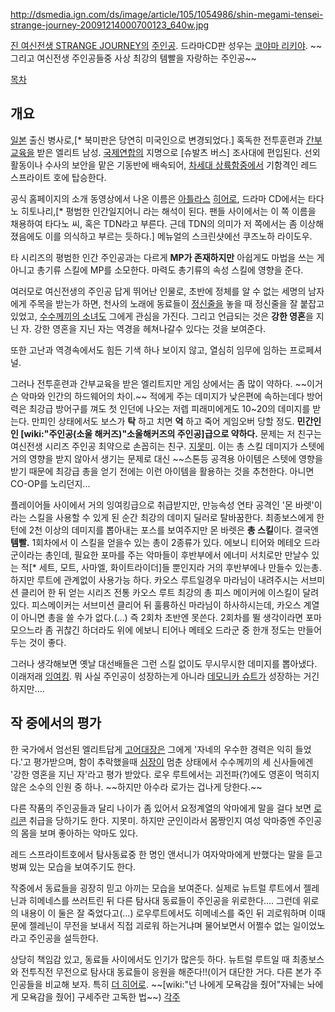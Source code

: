 http://dsmedia.ign.com/ds/image/article/105/1054986/shin-megami-tensei-strange-journey-20091214000700123_640w.jpg

[[진 여신전생 STRANGE JOURNEY]]의 [[주인공]]. 드라마CD판 성우는 [[코야마 리키야]]. ~~그리고 여신전생 주인공들중 사상 최강의 템빨을 자랑하는 주인공~~

[[목차]]
== 개요 ==
[[일본]] 출신 병사로,[* 북미판은 당연히 미국인으로 변경되었다.] 혹독한 전투훈련과 [[간부]]교육을 받은 엘리트 남성. [[국제연합]]의 지명으로 [슈발츠 버스] 조사대에 편입된다. 선외활동이나 수사의 보안을 맡은 기동반에 배속되어, [[차세대 상륙함]]중에서 기함격인 레드 스프라이트 호에 탑승한다.

공식 홈페이지의 소개 동영상에서 나온 이름은 [[아틀라스]] [[히어로]], 드라마 CD에서는 타다노 히토나리,[* 평범한 인간일지어니 라는 해석이 된다. 팬들 사이에서는 이 쪽 이름을 채용하여 타다노 씨, 혹은 TDN라고 부른다.  근데 TDN의 의미가 저 쪽에서는 좀 이상해졌음에도 이를 의식하고 부르는 듯하다.] 메뉴얼의 스크린샷에선 쿠즈노하 라이도우.

타 시리즈의 평범한 인간 주인공과는 다르게 '''MP가 존재하지만''' 아쉽게도 마법을 쓰는 게 아니고 총기류 스킬에 MP를 소모한다. 마력도 총기류의 속성 스킬에 영향을 준다.

여러모로 여신전생의 주인공 답게 뛰어난 인물로, 초반에 정체를 알 수 없는 세명의 남자에게 주목을 받는가 하면, 천사의 노래에 동료들이 [[정신줄]]을 놓을 때 정신줄을 잘 붙잡고 있었고, [[수수께끼의 소녀]]도 그에게 관심을 가진다. 그리고 언급되는 것은 '''강한 영혼'''을 지닌 자. 강한 영혼을 지닌 자는 역경을 헤쳐나갈수 있다는 것을 보여준다.

또한 고난과 역경속에서도 힘든 기색 하나 보이지 않고, 열심히 임무에 임하는 프로페셔널.

그러나 전투훈련과 간부교육을 받은 엘리트지만 게임 상에서는 좀 많이 약하다. ~~이거슨 악마와 인간의 하드웨어의 차이.~~ 적에게 주는 데미지가 낮은편에 속하는데다 방어력은 최강급 방어구를 껴도 첫 인던에 나오는 저렙 피래미에게도 10~20의 데미지를 받는다. 만피인 상태에서도 보스가 '''탁''' 하고 치면 '''억''' 하고 죽어 게임오버 당할 정도. '''민간인인 [wiki:"주인공(소울 해커즈)"소울해커즈의 주인공]급으로 약하다.''' 문제는 저 친구는 여신전생 시리즈 주인공 최약으로 손꼽히는 친구. [[지못미]]. 이는 총 스킬 데미지가 스텟에 거의 영향을 받지 않아서 생기는 문제로 대신 ~~스톤등 공격용 아이템은 스텟에 영향을 받기 때문에 최강급 총을 얻기 전에는 이런 아이템을 활용하는 것을 추천한다. 아니면 CO-OP를 노리던지...

플레이어들 사이에서 거의 잉여킹급으로 취급받지만, 만능속성 연타 공격인 '몬 바렛'이라는 스킬을 사용할 수 있게 된 순간 최강의 데미지 딜러로 탈바꿈한다. 최종보스에게 한턴에 2천 이상의 데미지를 뽑아내는 포스를 보여주지만 몬 바렛은 '''총 스킬'''이다.  결국엔 '''템빨.''' 1회차에서 이 스킬을 얻을수 있는 총이 2종류가 있다. 에보니 티어와 메테오 드라군이라는 총인데, 필요한 포마를 주는 악마들이 후반부에서 에너미 서치로만 만날수 있는 적[* 세트, 모트, 사마엘, 화이트라이더]들 뿐인지라 거의 후반부에나 만들수 있는총. 하지만 루트에 관계없이 사용가능 하다. 카오스 루트일경우 마라님이 내려주시는 서브미션 클리어 한 뒤 얻는 시리즈 전통 카오스 루트 최강의 총 피스 메이커에 이스킬이 달려 있다. 피스메이커는 서브미션 클리어 뒤 훌륭하신 마라님이 하사하시는데, 카오스 계열이 아니면 총을 쓸 수가 없다.(…) 즉 2회차 초반엔 못쓴다. 2회차를 뛸 생각이라면 포마 모으느라 좀 귀찮긴 하더라도 위에 에보니 티어나 메테오 드라군 중 한개 정도는 만들어 두는 것이 좋다.

그러나 생각해보면 옛날 대선배들은 그런 스킬 없이도 무시무시한 데미지를 뽑아냈다. 이래저래 [[잉여]]킹. 뭐 사실 주인공이 성장하는게 아니라 [[데모니카 슈트]]가 성장하는 거긴 하지만….
== 작 중에서의 평가 ==
한 국가에서 엄선된 엘리트답게 [[고어]]대장은 그에게 '자네의 우수한 경력은 익히 들었다.'고 평가받으며, 함이 추락했을때 [[심장]]이 멈춘 상태에서 수수께끼의 세 신사들에겐 '강한 영혼을 지닌 자'라고 평가 받았다. 로우 루트에서는 괴전파(?)에도 영혼이 먹히지 않은 소수의 인원 중 하나. ~~하지만 아수라 로가는 겁나게 당한다.~~

다른 작품의 주인공들과 달리 나이가 좀 있어서 요정계열의 악마에게 말을 걸다 보면 [[로리콘]] 취급을 당하기도 한다. 지못미.  하지만 군인이라서 몸짱인지 여성 악마중엔 주인공의 몸을 보며 좋아하는 악마도 있다.

레드 스프라이트호에서 탐사동료중 한 명인 앤서니가 여자악마에게 반했다는 말을 듣고 벙쪄 있는 모습을 보여주기도 한다.

작중에서 동료들을 굉장히 믿고 아끼는 모습을 보여준다.
실제로 뉴트럴 루트에서 젤레닌과 히메네스를 쓰러트린 뒤 다른 탐사대 동료들이 주인공을 위로한다…. 그런데 위로의 내용이 이 둘은 잘 죽었다고(…)
로우루트에서도 히메네스를 죽인 뒤 괴로워하며 이때문에 젤레닌이 무전을 보내서 직접 괴로워 하는거냐며 물어보면서 어쩔수 없는 일이었노라고 주인공을 설득한다.

상당히 책임감 있고, 동료들 사이에서도 인기가 많은듯 하다. 뉴트럴 루트일 때 최종보스와 전투직전 무전으로 탐사대 동료들이 응원을 해준다!!(이거 대단한 거다. 다른 본가 주인공들을 비교해 보자. 특히 [[더 히어로]]. ~~[wiki:"넌 나에게 모욕감을 줬어"자눼는 놔에게 모욕감을 줬어] 구세주란 고독한 법~~)
[[각주]]
